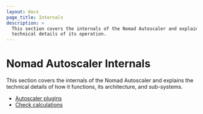 ```yaml
---
layout: docs
page_title: Internals
description: >
  This section covers the internals of the Nomad Autoscaler and explains
  technical details of its operation.
---
```


# Nomad Autoscaler Internals

This section covers the internals of the Nomad Autoscaler and explains the
technical details of how it functions, its architecture, and sub-systems.

- [Autoscaler plugins](/docs/autoscaling/internals/plugins)
- [Check calculations](/docs/autoscaling/interals/checks)
